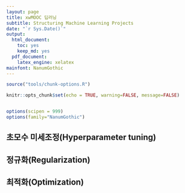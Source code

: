 ```yaml
---
layout: page
title: xwMOOC 딥러닝
subtitle: Structuring Machine Learning Projects
date: "`r Sys.Date()`"
output:
  html_document: 
    toc: yes
    keep_md: yes
  pdf_document:
    latex_engine: xelatex
mainfont: NanumGothic
---
```



```r
source("tools/chunk-options.R") 

knitr::opts_chunk$set(echo = TRUE, warning=FALSE, message=FALSE)


options(scipen = 999)
options(family="NanumGothic")
```


## 초모수 미세조정(Hyperparameter tuning)

## 정규화(Regularization)

## 최적화(Optimization)